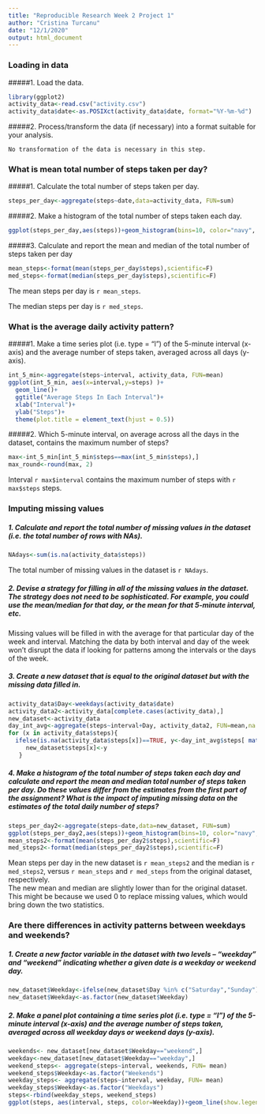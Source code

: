 ```yaml
---
title: "Reproducible Research Week 2 Project 1"
author: "Cristina Turcanu"
date: "12/1/2020"
output: html_document
---
```


### Loading in data  

#####1. Load the data.  

```r
library(ggplot2)
activity_data<-read.csv("activity.csv")
activity_data$date<-as.POSIXct(activity_data$date, format="%Y-%m-%d")
```

#####2. Process/transform the data (if necessary) into a format suitable for your analysis.  

    No transformation of the data is necessary in this step.
    
### What is mean total number of steps taken per day?  

#####1. Calculate the total number of steps taken per day.  

```r
steps_per_day<-aggregate(steps~date,data=activity_data, FUN=sum)
```

#####2. Make a histogram of the total number of steps taken each day.  

```r
ggplot(steps_per_day,aes(steps))+geom_histogram(bins=10, color="navy", fill="skyblue2", size=.2)+labs(x="Steps", y="Count")+ggtitle("Steps per Day")+theme(plot.title = element_text(hjust = 0.5))
```

#####3. Calculate and report the mean and median of the total number of steps taken per day  

```r
mean_steps<-format(mean(steps_per_day$steps),scientific=F)
med_steps<-format(median(steps_per_day$steps),scientific=F)
```

The mean steps per day is `r mean_steps`.

The median steps per day is `r med_steps`.  

### What is the average daily activity pattern?  

#####1. Make a time series plot (i.e. type = "l") of the 5-minute interval (x-axis) and the average number of steps taken, averaged across all days (y-axis).  

```r
int_5_min<-aggregate(steps~interval, activity_data, FUN=mean)
ggplot(int_5_min, aes(x=interval,y=steps) )+
  geom_line()+
  ggtitle("Average Steps In Each Interval")+
  xlab("Interval")+
  ylab("Steps")+ 
  theme(plot.title = element_text(hjust = 0.5))
```

#####2. Which 5-minute interval, on average across all the days in the dataset, contains the maximum number of steps?  

```r
max<-int_5_min[int_5_min$steps==max(int_5_min$steps),]
max_round<-round(max, 2)
```

Interval `r max$interval` contains the maximum number of steps with `r max$steps` steps.  

### Imputing missing values  

##### 1. Calculate and report the total number of missing values in the dataset (i.e. the total number of rows with NAs).  

```r
NAdays<-sum(is.na(activity_data$steps))
```

The total number of missing values in the dataset is `r NAdays`.  

##### 2. Devise a strategy for filling in all of the missing values in the dataset. The strategy does not need to be sophisticated. For example, you could use the mean/median for that day, or the mean for that 5-minute interval, etc.  

Missing values will be filled in with the average for that particular day of the week and interval. Matching the data by both interval and day of the week won't disrupt the data if looking for patterns among the intervals or the days of the week.  

##### 3. Create a new dataset that is equal to the original dataset but with the missing data filled in.  

```r
activity_data$Day<-weekdays(activity_data$date)
activity_data2<-activity_data[complete.cases(activity_data),]
new_dataset<-activity_data
day_int_avg<-aggregate(steps~interval+Day, activity_data2, FUN=mean,na.rm=TRUE)
for (x in activity_data$steps){
  ifelse(is.na(activity_data$steps[x])==TRUE, y<-day_int_avg$steps[ match(paste(activity_data$Day[x] , activity_data$interval[x]), paste(day_int_avg$Day,day_int_avg$interval))],y<-activity_data$steps[x] )
     new_dataset$steps[x]<-y
   }
```

##### 4. Make a histogram of the total number of steps taken each day and calculate and report the mean and median total number of steps taken per day. Do these values differ from the estimates from the first part of the assignment? What is the impact of imputing missing data on the estimates of the total daily number of steps? 

```r
steps_per_day2<-aggregate(steps~date,data=new_dataset, FUN=sum)
ggplot(steps_per_day2,aes(steps))+geom_histogram(bins=10, color="navy", fill="skyblue2", size=.2)+labs(x="Steps", y="Count")+ggtitle("Steps per Day")+theme(plot.title = element_text(hjust = 0.5))
mean_steps2<-format(mean(steps_per_day2$steps),scientific=F)
med_steps2<-format(median(steps_per_day2$steps),scientific=F)
```

Mean steps per day in the new dataset is `r mean_steps2` and the median is `r med_steps2`, versus `r mean_steps` and `r med_steps` from the original dataset, respectively.  
The new mean and median are slightly lower than for the original dataset. This might be because we used 0 to replace missing values, which would bring down the two statistics.  

### Are there differences in activity patterns between weekdays and weekends?  

##### 1. Create a new factor variable in the dataset with two levels – “weekday” and “weekend” indicating whether a given date is a weekday or weekend day.  
  
```r
new_dataset$Weekday<-ifelse(new_dataset$Day %in% c("Saturday","Sunday"), "weekend", "weekday")
new_dataset$Weekday<-as.factor(new_dataset$Weekday)
```
  
##### 2. Make a panel plot containing a time series plot (i.e. type = "l") of the 5-minute interval (x-axis) and the average number of steps taken, averaged across all weekday days or weekend days (y-axis).  

```r
weekends<- new_dataset[new_dataset$Weekday=="weekend",]
weekday<-new_dataset[new_dataset$Weekday=="weekday",]
weekend_steps<- aggregate(steps~interval, weekends, FUN= mean)
weekend_steps$Weekday<-as.factor("Weekends")
weekday_steps<- aggregate(steps~interval, weekday, FUN= mean)
weekday_steps$Weekday<-as.factor("Weekdays")
steps<-rbind(weekday_steps, weekend_steps)
ggplot(steps, aes(interval, steps, color=Weekday))+geom_line(show.legend=FALSE)+ facet_wrap(~Weekday, nrow =2, ncol = 1)+ggtitle("Average Steps by Time of Day")+theme(plot.title = element_text(hjust = 0.5))
```